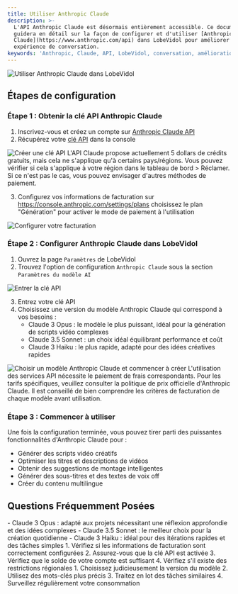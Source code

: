 ```yaml
---
title: Utiliser Anthropic Claude
description: >-
  L'API Anthropic Claude est désormais entièrement accessible. Ce document vous
  guidera en détail sur la façon de configurer et d'utiliser [Anthropic
  Claude](https://www.anthropic.com/api) dans LobeVidol pour améliorer votre
  expérience de conversation.
keywords: 'Anthropic, Claude, API, LobeVidol, conversation, amélioration'
---
```


<Frame>
  <img 
    src="https://oss.vidol.chat/docs/2024/11/3d2c8df14b2aaf1b98ad2706e6573e46.png"
    alt="Utiliser Anthropic Claude dans LobeVidol"
  />
</Frame>

## Étapes de configuration

### Étape 1 : Obtenir la clé API Anthropic Claude

1. Inscrivez-vous et créez un compte sur [Anthropic Claude API](https://www.anthropic.com/api)
2. Récupérez votre [clé API](https://console.anthropic.com/settings/keys) dans la console

<Frame>
  <img 
    src="https://oss.vidol.chat/assets/ec6bd7ee7851ae4d9289dc9af7f73c1c.webp"
    alt="Créer une clé API"
  />
</Frame>

<Warning>
  L'API Claude propose actuellement 5 dollars de crédits gratuits, mais cela ne s'applique qu'à certains pays/régions. Vous pouvez vérifier si cela s'applique à votre région dans le tableau de bord > Réclamer. 
  Si ce n'est pas le cas, vous pouvez envisager d'autres méthodes de paiement.
</Warning>

3. Configurez vos informations de facturation sur https://console.anthropic.com/settings/plans choisissez le plan "Génération" pour activer le mode de paiement à l'utilisation

<Frame>
  <img 
    src="https://oss.vidol.chat/assets/66b784fffe7573242d86f4f73f177ce0.webp"
    alt="Configurer votre facturation"
  />
</Frame>

### Étape 2 : Configurer Anthropic Claude dans LobeVidol

1. Ouvrez la page `Paramètres` de LobeVidol
2. Trouvez l'option de configuration `Anthropic Claude` sous la section `Paramètres du modèle AI`

<Frame>
  <img 
    src="https://oss.vidol.chat/assets/feb270dee460367739857f028f2f617e.webp"
    alt="Entrer la clé API"
  />
</Frame>

3. Entrez votre clé API
4. Choisissez une version du modèle Anthropic Claude qui correspond à vos besoins :
   - Claude 3 Opus : le modèle le plus puissant, idéal pour la génération de scripts vidéo complexes
   - Claude 3.5 Sonnet : un choix idéal équilibrant performance et coût
   - Claude 3 Haiku : le plus rapide, adapté pour des idées créatives rapides

<Frame>
  <img 
    src="https://oss.vidol.chat/assets/4f9af602892219fa812b4321b1b2cdcd.webp"
    alt="Choisir un modèle Anthropic Claude et commencer à créer"
  />
</Frame>

<Warning>
  L'utilisation des services API nécessite le paiement de frais correspondants. Pour les tarifs spécifiques, veuillez consulter la politique de prix officielle d'Anthropic Claude. Il est conseillé de bien comprendre les critères de facturation de chaque modèle avant utilisation.
</Warning>

### Étape 3 : Commencer à utiliser

Une fois la configuration terminée, vous pouvez tirer parti des puissantes fonctionnalités d'Anthropic Claude pour :

- Générer des scripts vidéo créatifs
- Optimiser les titres et descriptions de vidéos
- Obtenir des suggestions de montage intelligentes
- Générer des sous-titres et des textes de voix off
- Créer du contenu multilingue

## Questions Fréquemment Posées

<AccordionGroup>
  <Accordion title="Comment choisir le modèle Claude approprié ?">
    - Claude 3 Opus : adapté aux projets nécessitant une réflexion approfondie et des idées complexes
    - Claude 3.5 Sonnet : le meilleur choix pour la création quotidienne
    - Claude 3 Haiku : idéal pour des itérations rapides et des tâches simples
  </Accordion>

  <Accordion title="Que faire si la clé API ne fonctionne pas ?">
    1. Vérifiez si les informations de facturation sont correctement configurées
    2. Assurez-vous que la clé API est activée
    3. Vérifiez que le solde de votre compte est suffisant
    4. Vérifiez s'il existe des restrictions régionales
  </Accordion>

  <Accordion title="Comment optimiser les coûts d'utilisation de l'API ?">
    1. Choisissez judicieusement la version du modèle
    2. Utilisez des mots-clés plus précis
    3. Traitez en lot des tâches similaires
    4. Surveillez régulièrement votre consommation
  </Accordion>
</AccordionGroup>
